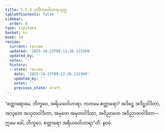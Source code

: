 ```yaml
---
title: 5.5.9 ဒုတိယဝေါဟာရသုတ္တ
tableOfContents: false
sidebar:
  order: 9
type: tipitaka
basket: su
book: a4
review:
  current: review
  updated: '2025-10-23T09:13:26.115369'
  updated_by: ''
  notes: ''
  history:
  - state: review
    date: '2025-10-23T09:13:26.115369'
    updated_by: ''
    notes: ''
    previous_state: draft
---
```



<ReviewStatus review={frontmatter.review} showDetails={true} />

<HypothesisAnnotation frontmatter={frontmatter} />

<DynamicBreadcrumb />

<Division number="251" book="a4" e="ch" v="15" p="568">

<Paragraph number="1512" book="a4">
“စတ္တာရောမေ, ဘိက္ခဝေ, အရိယဝေါဟာရာ. ကတမေ စတ္တာရော? အဒိဋ္ဌေ အဒိဋ္ဌဝါဒိတာ, အသုတေ အသုတဝါဒိတာ, အမုတေ အမုတဝါဒိတာ, အဝိညာတေ အဝိညာတဝါဒိတာ—  ဣမေ ခေါ, ဘိက္ခဝေ, စတ္တာရော အရိယဝေါဟာရာ”တိ.

</Paragraph>
</Division>

<Paragraph number="1513" type="center" book="a4">
နဝမံ.
</Paragraph>
